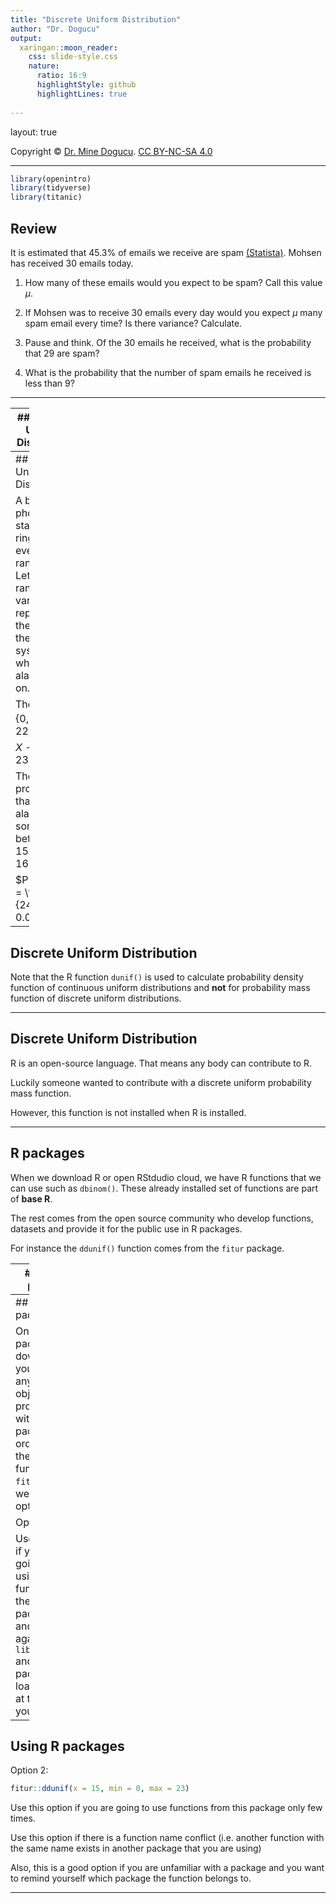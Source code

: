 ```yaml
---
title: "Discrete Uniform Distribution"
author: "Dr. Dogucu"
output: 
  xaringan::moon_reader:
    css: slide-style.css
    nature:
      ratio: 16:9
      highlightStyle: github
      highlightLines: true
      
---
```


layout: true
  
<div class="my-header"></div>

<div class="my-footer"> 
 Copyright &copy; <a href="https://mdogucu.ics.uci.edu">Dr. Mine Dogucu</a>. <a href="https://creativecommons.org/licenses/by-nc-sa/4.0/">CC BY-NC-SA 4.0</a></div> 

---

```r
library(openintro)
library(tidyverse)
library(titanic)
```










## Review

It is estimated that 45.3% of emails we receive are spam [(Statista)](https://www.statista.com/statistics/420400/spam-email-traffic-share-annual/). Mohsen has received 30 emails today. 

1) How many of these emails would you expect to be spam? Call this value $\mu$.

2) If Mohsen was to receive 30 emails every day would you expect $\mu$ many spam email every time? Is there variance? Calculate. 

3) Pause and think. Of the 30 emails he received, what is the probability that 29 are spam? 

4) What is the probability that the number of spam emails he received is less than 9?

---


---
## Discrete Uniform Distribution

In discrete uniform distribution, all values are equally likely to be observed. A fair roll die follows a uniform distribution. 

$X\sim unif(a,b)$

pmf: $P(X=x) = \frac{1}{n}$

$\Omega_X = \{a, a+1, ..., b-1, b\}$

---
## Discrete Uniform Distribution

A broken phone alarm starts ringing once every day randomly. Let X be the random variable representing the hour on the 24 hour system when the alarm goes on. 

Then $\Omega_X = \{0, 1, 2, ...,22,23\}$

$X\sim unif(0,23)$

The probability that the alarm goes sometime between 15:00 - 16:00.

$P(X = 15) = \frac{1}{24} = 0.04167$

---

## Discrete Uniform Distribution


Note that the R function `dunif()` is used to calculate probability density function of continuous uniform distributions and __not__ for probability mass function of discrete uniform distributions. 


---

## Discrete Uniform Distribution

R is an open-source language. That means any body can contribute to R. 

Luckily someone wanted to contribute with a discrete uniform probability mass function.

However, this function is not installed when R is installed.


---

## R packages

When we download R or open RStdudio cloud, we have R functions that we can use such as `dbinom()`. These already installed set of functions are part of __base R__.

The rest comes from the open source community who develop functions, datasets and provide it for the public use in R packages. 

For instance the `ddunif()` function comes from the `fitur` package. 

---
## Using R packages

In order to use a package, you first have to make sure it is downloaded. 

```r
install.packages("fitur")
```

You only do installation process once. Once it is downloaded it will always be downloaded to your computer.

---
## Using R packages

Once a package is downloaded you can use any function or object provided within the package. In order to use the `ddunif()` function from `fitur` package we have two options. 

Option 1:
```r
library(fitur)
ddunif(x = 15, min = 0, max = 23)
```

Use this option if you are going to keep using functions from the same package over and over again. `library(fitur)` and all packages you load should be at the top of your code.

---

## Using R packages

Option 2:
```r
fitur::ddunif(x = 15, min = 0, max = 23)
```

Use this option if you are going to use functions from this package only few times. 

Use this option if there is a function name conflict (i.e. another function with the same name exists in another package that you are using)

Also, this is a good option if you are unfamiliar with a package and you want to remind yourself which package the function belongs to. 

---



